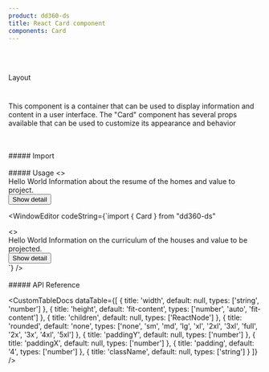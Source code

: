 ```yaml
---
product: dd360-ds
title: React Card component
components: Card
---
```


<br id='top' />
<br />

<Label>Layout</Label>

# <HeaderDocCustom title="Card" url="https://main--62ffec7466615c40c8dbe435.chromatic.com/?path=/story/layout-card--card" />


This component is a container that can be used to display information and content in a user interface. The "Card" component has several props available that can
be used to customize its appearance and behavior

<br />
<br />
##### <span name="floating-nav">Import</span>

<WindowEditor codeString="import { Card } from 'dd360-ds'" />
<WindowEditor codeString="import Card from 'dd360-ds/Card'" />

<br />
<br />
##### <span name="floating-nav">Usage</span>

<Playground>
    <Card padding={0} width={250}>
        <>
            <div className="pt-4 px-4">
                <Text bold className="mb-7" variant="h5">
                    Hello World
                </Text>
                <Text className="text-sm text-gray-900">Information about the resume of the homes and value to project.</Text>
            </div>
            <div className="w-full border-t my-6" />
            <div className="px-2 grid place-center">
                <Button className="p-0 m-0" variant="secondary">
                    Show detail
                </Button>
            </div>
        </>
    </Card>
</Playground>

<WindowEditor codeString={`import { Card } from "dd360-ds"

<Card padding={0} width={250}>
   <>
     <div className="pt-4 px-4">
        <Text bold className="mb-7" variant="h5">
            Hello World 
        </Text>
        <Text size="sm">Information on the curriculum of the houses and value to be projected.</Text>
     </div>
     <div className="w-full border-t my-6" />
        <div className="px-2 grid place-center">
            <Button className="p-0 m-0" variant="secondary">
                Show detail
            </Button>
        </div>
     </div>
    </>
</Card>
`} />

<br />
<br />
##### <span name="floating-nav">API Reference</span>

<CustomTableDocs
    dataTable={[
        { title: 'width', default: null, types: ['string', 'number'] },
        { title: 'height', default: 'fit-content', types: ['number', 'auto', 'fit-content'] },
        { title: 'children', default: null, types: ['ReactNode'] },
        { title: 'rounded', default: 'none', types: ['none', 'sm', 'md', 'lg', 'xl', '2xl', '3xl', 'full', '2x', '3x', '4xl', '5xl'] },
        { title: 'paddingY', default: null, types: ['number'] },
        { title: 'paddingX', default: null, types: ['number'] },
        { title: 'padding', default: '4', types: ['number'] },
        { title: 'className', default: null, types: ['string'] }
    ]}
/>

<BackAndForwardController />